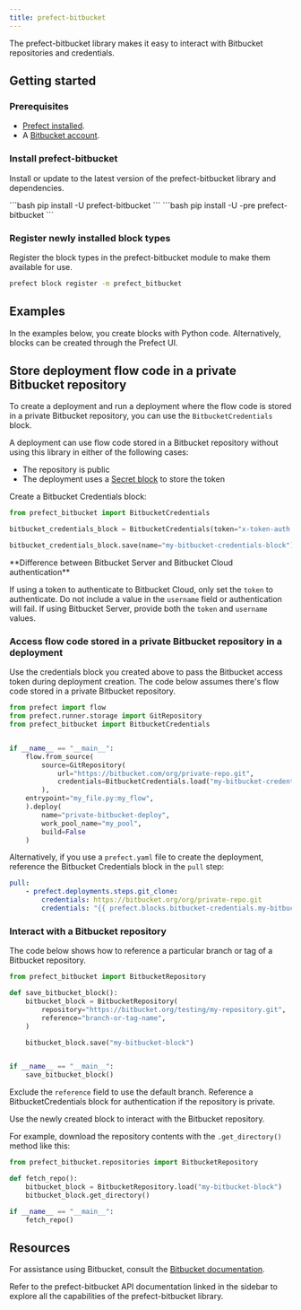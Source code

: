```yaml
---
title: prefect-bitbucket
---
```


The prefect-bitbucket library makes it easy to interact with Bitbucket repositories and credentials.

## Getting started

### Prerequisites

- [Prefect installed](/3.0rc/get-started/install/).
- A [Bitbucket account](https://bitbucket.org/product).

### Install prefect-bitbucket


Install or update to the latest version of the prefect-bitbucket library and dependencies.

<Tabs>
    <Tab title="Prefect 2">
    ```bash
    pip install -U prefect-bitbucket
    ```
    </Tab>
    <Tab title="Prefect 3">
    ```bash
    pip install -U -pre prefect-bitbucket
    ```
    </Tab>
</Tabs>


### Register newly installed block types

Register the block types in the prefect-bitbucket module to make them available for use.


```bash
prefect block register -m prefect_bitbucket
```


## Examples

In the examples below, you create blocks with Python code.
Alternatively, blocks can be created through the Prefect UI.

## Store deployment flow code in a private Bitbucket repository

To create a deployment and run a deployment where the flow code is stored in a private Bitbucket repository, you can use the `BitbucketCredentials` block.

A deployment can use flow code stored in a Bitbucket repository without using this library in either of the following cases:

- The repository is public
- The deployment uses a [Secret block](/3.0rc/resources/secrets) to store the token

Create a Bitbucket Credentials block:

```python
from prefect_bitbucket import BitbucketCredentials

bitbucket_credentials_block = BitbucketCredentials(token="x-token-auth:my-token")

bitbucket_credentials_block.save(name="my-bitbucket-credentials-block")
```

<Info> 
**Difference between Bitbucket Server and Bitbucket Cloud authentication**

If using a token to authenticate to Bitbucket Cloud, only set the `token` to authenticate. Do not include a value in the `username` field or authentication will fail. If using Bitbucket Server, provide both the `token` and `username` values.
</Info>

### Access flow code stored in a private Bitbucket repository in a deployment

Use the credentials block you created above to pass the Bitbucket access token during deployment creation. The code below assumes there's flow code stored in a private Bitbucket repository.

```python
from prefect import flow
from prefect.runner.storage import GitRepository
from prefect_bitbucket import BitbucketCredentials


if __name__ == "__main__":
    flow.from_source(
        source=GitRepository(
            url="https://bitbucket.com/org/private-repo.git",
            credentials=BitbucketCredentials.load("my-bitbucket-credentials-block")
        ),
    entrypoint="my_file.py:my_flow",
    ).deploy(
        name="private-bitbucket-deploy",
        work_pool_name="my_pool",
        build=False
    )
```

Alternatively, if you use a `prefect.yaml` file to create the deployment, reference the Bitbucket Credentials block in the `pull` step:

```yaml
pull:
    - prefect.deployments.steps.git_clone:
        credentials: https://bitbucket.org/org/private-repo.git
        credentials: "{{ prefect.blocks.bitbucket-credentials.my-bitbucket-credentials-block }}"
```

### Interact with a Bitbucket repository

The code below shows how to reference a particular branch or tag of a Bitbucket repository.

```python
from prefect_bitbucket import BitbucketRepository

def save_bitbucket_block():
    bitbucket_block = BitbucketRepository(
        repository="https://bitbucket.org/testing/my-repository.git",
        reference="branch-or-tag-name",
    )

    bitbucket_block.save("my-bitbucket-block")


if __name__ == "__main__":
    save_bitbucket_block()
```

Exclude the `reference` field to use the default branch.
Reference a BitbucketCredentials block for authentication if the repository is private.

Use the newly created block to interact with the Bitbucket repository.

For example, download the repository contents with the `.get_directory()` method like this:

```python
from prefect_bitbucket.repositories import BitbucketRepository

def fetch_repo():
    bitbucket_block = BitbucketRepository.load("my-bitbucket-block")
    bitbucket_block.get_directory()

if __name__ == "__main__":
    fetch_repo()
```

## Resources

For assistance using Bitbucket, consult the [Bitbucket documentation](https://bitbucket.org/product/guides).

Refer to the prefect-bitbucket API documentation linked in the sidebar to explore all the capabilities of the prefect-bitbucket library.
